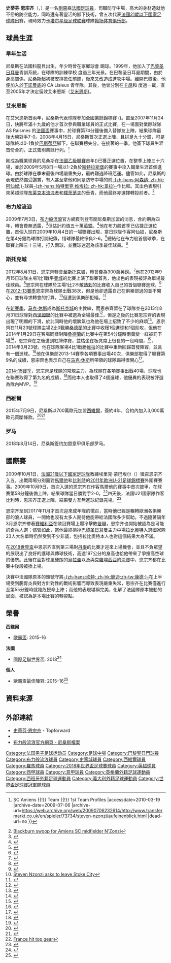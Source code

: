 {{noteTA
|G1=足球|G2=英超|G3=法甲|G4=uefa
|T=zh-hans:史蒂芬·恩宗齐; zh-hk:史堤芬·尼桑斯;zh-tw:史蒂芬·恩宗齊;
|1=zh-hans:史蒂芬; zh-hk:史堤芬
|2=zh-hans:恩宗齐; zh-hk:尼桑斯;zh-tw:恩宗齊;
|3=zh-hans:亚眠竞技;zh-hk:艾米恩斯;zh-tw:亞眠競技;
}}
{{Infobox football biography
| name           = 史蒂芬·恩宗齐<br />''Steven N'Zonzi''
| image          = Steven Nzonzi 2018.jpg
| image_size     = 
| fullname    = Steven N'Kemboanza Mike Nzonzi
| dateofbirth = {{birth date and age|1988|12|15}}
| cityofbirth = [[上塞纳省|上塞纳省]][[科龍貝|科龍貝]]
| countryofbirth = {{FRA}}
| height      = {{height|m=1.97}}
| currentclub = [[赖扬体育俱乐部|赖扬体育俱乐部]]
| clubnumber = 88
| position = [[防守中場|防守中場]]
| youthyears1 = 1998–1999
| youthclubs1 = {{le|Racing Paris|Racing Club de France Colombes 92}}
| youthyears2 = 1999–2002
| youthclubs2 = [[巴黎圣日耳曼足球俱乐部|巴黎圣日耳曼]]
| youthyears3 = 2002–2003
| youthclubs3 = CA Lisieux
| youthyears4 = 2003–2004
| youthclubs4 = [[卡昂足球俱樂部|卡昂]]
| youthyears5 = 2004–2005
| youthclubs5 = {{le|Beauvais|AS Beauvais Oise}}
| youthyears6 = 2005–2007
| youthclubs6 = [[亚眠竞技俱乐部|亚眠]]
| years1         = 2007–2009 |clubs1 = [[亚眠竞技俱乐部|亚眠]]                       |caps1 = 37  |goals1 = 1
| years2         = 2009–2012 |clubs2 = [[布莱克本流浪者足球俱乐部|布莱克本流浪者]] |caps2 = 86  |goals2 = 5
| years3         = 2012–2015 |clubs3 = [[斯托克城足球俱乐部|斯托克城]]             |caps3 = 109 |goals3 = 6
| years4         = 2015–2018 |clubs4 = [[塞維利亞足球俱樂部|塞維利亞]]                     |caps4 = 90  |goals4 = 6
| years5 = 2018–2021
| clubs5 = [[羅馬體育俱樂部|羅馬]]
| caps5 = 30
| goals5 = 1
| years6 = 2019–2020
| clubs6 = → [[加拉塔沙雷體育會|加拉塔沙雷]]（外借）
| caps6 = 10
| goals6 = 0
| years7 = 2020–2021
| clubs7 = → [[雷恩足球俱樂部|雷恩]]（外借）
| caps7 = 39
| goals7 = 1
| years8 = 2021–
| clubs8 = [[赖扬体育俱乐部|赖扬体育俱乐部]]
| caps8 = 0
| goals8 = 0
| nationalyears1 = 2009–2010 | nationalteam1 = [[法國21歲以下國家足球隊|法國U21]]| nationalcaps1 = 6 | nationalgoals1 = 0
| nationalyears2 = 2017–
| nationalteam2 = [[法國國家足球隊|法國]]
| nationalcaps2 = 20
| nationalgoals2 = 0
| medaltemplates = 
{{Medal|Sport|男子[[足球|足球]]}}
{{Medal|Country|{{fb|FRA}}}}
{{Medal|Comp|[[國際足協世界盃|國際足協世界盃]]}}
{{Medal|W|[[2018年國際足協世界盃|2018 俄羅斯]]|}}
| pcupdate = 2021年9月28日
| ntupdate = 2020年11月17日
}}

'''史蒂芬·恩宗齐'''（{{lang-fr|'''Steven N'Kemboanza N'Zonzi'''}}，{{bd|1988年|12月15日|catidx=Carr, Stephen}}）是一名[[剛果|剛果]]裔[[法國|法國]][[足球員|足球員]]，司職防守中場，高大的身材造就他不俗的防空能力，同時還有著靈活的腳下技術，曾五次代表[[法國21歲以下國家足球隊|法國21歲以下國家足球隊]]出賽，現時效力[[卡塔尔星级足球联赛|卡塔尔星级足球联赛]]球隊[[赖扬体育俱乐部|赖扬体育俱乐部]]。

== 球員生涯 ==

=== 早年生活 ===
尼桑斯在法國科龍貝出生，年少時曾在家鄉球會 {{tsl|fr|Racing Club de France Football|RCF Paris}} 踢球。1999年，他加入了[[巴黎圣日耳曼足球俱乐部|巴黎圣日耳曼]]青訓系統，在球隊的訓練學校 {{tsl|fr|Camp des Loges (football)|Camp des Loges}} 度過三年光景。在巴黎圣日耳曼期間，由於身高關係，尼桑斯起初被安排擔任前鋒，後來又改造成進攻中場。離開巴黎後，他便加入於[[下諾曼底|下諾曼底]]的 CA Lisieux 青年隊。其後，他曾分別在[[卡昂足球俱樂部|卡昂]]和 {{tsl|fr|Association sportive Beauvais Oise|AS Beauvais Oise}} 度過一載，直至2005年才決定留效艾米恩斯（[[艾米恩斯體育會|艾米恩斯]])。

=== 艾米恩斯 ===
在艾米恩斯首兩年，尼桑斯代表球隊參加全國業餘錦標賽 ({{tsl|fr|Championnat de France amateur|Championnat de France amateur}})。直至2007年11月24日，快將年滿十九歲的他才首次參與職業球員的正式比賽，在一場面對業餘球隊 AS Raismes 的[[法國盃|法國盃]]賽事中，於球賽第74分鐘後備入替隊友上陣，結果球隊最後大勝對手7-0。2008年4月15日，尼桑斯首次正選上陣，且拼足九十分鐘，可是球隊終以0-1負於[[巴斯蒂亞運動俱樂部|巴斯蒂亞]]腳下，在聯賽榜失分。在接著的一季，他簽下球員生涯首份合約，正式告別業餘行列。<ref>{{Cite web |url=http://www.transfermarkt.co.uk/en/spieler/73734/steven-nzonzi/aufeinenblick.html |title=Steven Nzonzi {{!}} SC Amiens {{!}} Team {{!}} 1st Team Profiles |accessdate=2010-03-19 |archive-date=2009-07-06 |archive-url=https://web.archive.org/web/20090706232614/http://www.transfermarkt.co.uk/en/spieler/73734/steven-nzonzi/aufeinenblick.html |dead-url=no }}</ref>

剛成為職業球員的尼桑斯在[[法國足球乙級聯賽|法國乙級聯賽]]首年({{tsl|fr|Championnat de France de football L2 2008-2009|2008-2009}})已獲正選位置，在整季上陣三十六場，並於2009年5月8日一場以1-2負於[[斯特拉斯堡足球俱樂部|斯特拉斯堡]]的賽事中攻入職業生涯首個進球。由於球隊在季末最後四場嚴重失分，最終難逃降班厄運。儘管如此，尼桑斯的表現依然備受讚賞，有人甚至拿他和同是防守中場的前[[阿森納足球俱樂部|-{zh-hans:阿森纳; zh-hk:阿仙奴;}-]]球員[[帕特里克·维埃拉|-{zh-hans:帕特里克·维埃拉; zh-hk:韋拉}-]]作比較。其出色表現引來英超球隊[[布莱克本流浪者足球俱乐部|布莱克本流浪者]]和[[朴茨茅斯足球俱乐部|樸茨茅夫]]的垂青，而他最終亦選擇轉投前者。<ref>[http://soccernet.espn.go.com/news/story?id=658301&cc=4716 Blackburn swoop for Amiens SC midfielder N'Zonzi]</ref>

=== 布力般流浪 ===
2009年7月3日，[[布力般流浪|布力般流浪]]官方網頁刊登有關尼桑斯加盟的消息，合約期為四年，轉會費無透露，<ref>{{Cite web |url=http://www.rovers.co.uk/page/NewsDetail/0,,10303~1705295,00.html |title=Rovers capture French ace |accessdate=2010-03-19 |archive-date=2009-07-03 |archive-url=https://web.archive.org/web/20090703065647/http://www.rovers.co.uk/page/NewsDetail/0%2C%2C10303~1705295%2C00.html |dead-url=yes }}</ref>但估計約值五十萬[[英鎊|英鎊]]。<ref>{{Cite web |url=http://soccernet.espn.go.com/players/profile?id=113290&cc=4716 |title=Steven Nzonzi Bio |accessdate=2010-03-19 |archive-date=2010-03-09 |archive-url=https://web.archive.org/web/20100309000950/http://soccernet.espn.go.com/players/profile?id=113290&cc=4716 |dead-url=no }}</ref>他在布力般首季已佔據正選位置，首個入球在2009年10月4日的一場聯賽出現，當日球隊作客阿仙奴，尼桑斯在第4分鐘為球隊打開紀錄，惜球隊最終慘負2-6。<ref>{{Cite web |url=http://soccernet.espn.go.com/report?id=269990&cc=4716&league=ENG.1 |title=Arsenal 6 - 2  Blackburn Rovers |accessdate=2010-03-19 |archive-date=2009-10-09 |archive-url=https://web.archive.org/web/20091009184111/http://soccernet.espn.go.com/report?id=269990&league=ENG.1&cc=4716 |dead-url=no }}</ref>總結他在布力般首個球季，在聯賽上陣三十三場，打入兩球，並獲球迷選為該季最佳球員。<ref>{{Cite web |url=http://www.dailymail.co.uk/sport/football/article-1272042/PREMIER-LEAGUE-PLAYERS-OF-THE-SEASON--Club-club-guide-stars-2009-2010.html |title=PREMIER LEAGUE PLAYERS OF THE SEASON - Club-by-club guide to the stars of 2009-2010 |accessdate=2010-05-10 |archive-date=2010-05-07 |archive-url=https://web.archive.org/web/20100507100112/http://www.dailymail.co.uk/sport/football/article-1272042/PREMIER-LEAGUE-PLAYERS-OF-THE-SEASON--Club-club-guide-stars-2009-2010.html |dead-url=no }}</ref>

=== 斯托克城 ===
2012年8月31日，恩宗齊轉會至[[斯托克城足球俱樂部|斯托克城]]，轉會費為300萬英鎊。<ref>{{Cite news |title=Nzonzi completes Stoke City move as Goodwillie leaves on loan |url=http://www.lancashiretelegraph.co.uk/sport/football/9905365.Nzonzi_completes_Stoke_City_move_as_Goodwillie_leaves_on_loan/? |publisher=Lancashire Telegraph |date=2012-08-31 |accessdate=2017-02-09 |archive-date=2017-11-14 |archive-url=https://web.archive.org/web/20171114040322/http://www.lancashiretelegraph.co.uk/sport/football/9905365.Nzonzi_completes_Stoke_City_move_as_Goodwillie_leaves_on_loan/ |dead-url=no }}</ref>他在2012年9月15日球隊主場1比1戰平[[曼徹斯特城足球俱樂部|曼城]]的比賽上演了聯賽首秀，他出色的表現被評為單場最佳球員。<ref>{{Cite web |url=http://www.skysports.com/football/stoke-vs-man-city/report/261599 |title=Stoke 1-1 Man City . Sky Sports. Retrieved 15 September 2012. |accessdate=2017-02-09 |archive-date=2017-02-11 |archive-url=https://web.archive.org/web/20170211080030/http://www.skysports.com/football/stoke-vs-man-city/report/261599 |dead-url=no }}</ref>恩宗齊在球隊於主場1比2不敵[[熱刺|熱刺]]的比賽收入自己的首個聯賽進球，<ref>{{Cite web |url=http://www.bbc.com/sport/football/22417723 |title=BBC Sport. Retrieved 12 May 2013. |accessdate=2017-02-09 |archive-date=2017-02-11 |archive-url=https://web.archive.org/web/20170211094645/http://www.bbc.com/sport/football/22417723 |dead-url=no }}</ref>在[[2012–13賽季英格蘭超級聯賽|2012-13賽季]]恩宗齊為球隊出戰38次，但是他卻透露自己在俱樂部過的並不開心，並有尋求轉會的打算，<ref>[http://www.stokesentinel.co.uk/steven-nzonzi-asks-leave-stoke-city/story-19078367-detail/story.html#axzz2TooHwWzk  Steven Nzonzi asks to leave Stoke City]{{dead link|date=2018年2月 |bot=InternetArchiveBot |fix-attempted=yes }}</ref>但遭到俱樂部拒絕。<ref>{{Cite web |url=http://www.stokecityfc.com/news/article/club-reject-nzonzi-request-834292.aspx |title=Club Reject Nzonzi Request |accessdate=2017-02-09 |archive-date=2016-07-22 |archive-url=https://web.archive.org/web/20160722182817/http://www.stokecityfc.com//news/article/club-reject-nzonzi-request-834292.aspx |dead-url=no }}</ref>

在[[2013–14賽季英格蘭超級聯賽|新賽季]]，[[马克·休斯|马克·休斯]]成為[[斯托克城足球俱樂部|斯托克城]]的主教練，而恩宗齊留在了球隊並在2013年8月31日球隊對[[西漢姆聯|西漢姆聯]]的比賽中被選為全場最佳<ref>{{Cite web |url=http://www.squawka.com/news/steven-nzonzi-a-symbol-of-times-changing-at-stoke/20796 |title=Player Analysis: Steven N’Zonzi – A Symbol Of A New Style At Stoke? |accessdate=2017-02-09 |archive-date=2017-02-11 |archive-url=https://web.archive.org/web/20170211081625/http://www.squawka.com/news/steven-nzonzi-a-symbol-of-times-changing-at-stoke/20796 |dead-url=no }}</ref>，但是之後的比賽恩宗齊的表現出現了明顯的下滑，於此同時他的壞脾氣也為他在場上招致了不少的麻煩<ref>{{Cite web |url=http://www.stokesentinel.co.uk/stoke-city-nzonzi-advised-stop-theatrical-sulks/story-20086801-detail/story.html |title=Stoke City: Nzonzi advised to stop his theatrical sulks |accessdate=2017-02-09 |archive-date=2013-11-18 |archive-url=https://web.archive.org/web/20131118012751/http://www.stokesentinel.co.uk/Stoke-City-Nzonzi-advised-stop-theatrical-sulks/story-20086801-detail/story.html |dead-url=no }}</ref>。恩宗齊在11月23號球隊主場2比0戰勝[[桑德兰足球俱乐部|桑德蘭]]的比賽中收穫1個進球和1個助攻，但他在2014年1月29日在客場同樣對陣[[桑德兰足球俱乐部|桑德蘭]]的比賽中在第54分鐘時兩黃變一紅被罰下場<ref>{{Cite web |url=http://www.bbc.com/sport/football/25838328 |title=Sunderland 1-0 Stoke. BBC Sport. Retrieved 3 March 2014 |accessdate=2017-02-09 |archive-date=2017-02-11 |archive-url=https://web.archive.org/web/20170211094700/http://www.bbc.com/sport/football/25838328 |dead-url=no }}</ref>，恩宗齊在之後遭到紅牌停賽，並枯坐在板凳席上很長的一段時間，<ref>{{Cite web |url=http://www.stokesentinel.co.uk/stoke-city-1-arsenal-0-steven-nzonzi-hiding/story-20740120-detail/story.html#ixzz2uum2JyCz |title=Stoke City 1, Arsenal 0: Steven Nzonzi not hiding frustration of spell on sidelines |accessdate=2017-02-09 |archive-date=2015-09-29 |archive-url=https://web.archive.org/web/20150929184305/http://www.stokesentinel.co.uk/Stoke-City-1-Arsenal-0-Steven-Nzonzi-hiding/story-20740120-detail/story.html#ixzz2uum2JyCz |dead-url=no }}</ref>，2014年3月23號，他在球隊客場4比1戰勝[[阿士東維拉足球會|維拉]]的比賽中重新回歸首發陣容，並且有一個進球。<ref>{{Cite web |url=http://www.bbc.com/sport/football/26599250 |title="Aston Villa 1-4 Stoke". BBC Sport. Retrieved 26 March 2014. |accessdate=2017-02-09 |archive-date=2017-02-11 |archive-url=https://web.archive.org/web/20170211165555/http://www.bbc.com/sport/football/26599250 |dead-url=no }}</ref>他在俱樂部2013-14賽季各項賽事出場40次，俱樂部取得了聯賽第9名的成績，恩宗齊也表示自己在[[马克·休斯|马克·休斯]]所帶領的球隊踢得很開心<ref>{{Cite web |url=http://www.stokesentinel.co.uk/stoke-city-potters-match-ambitions-says-steven/story-21081907-detail/story.html |title=Stoke City: 'Potters can match my ambitions,' says Steven Nzonzi |accessdate=2017-02-09 |archive-date=2014-05-13 |archive-url=https://web.archive.org/web/20140513101922/http://www.stokesentinel.co.uk/Stoke-City-Potters-match-ambitions-says-Steven/story-21081907-detail/story.html |dead-url=no }}</ref>。

[[2014–15賽季英格蘭超級聯賽|2014-15賽季]]，恩宗齊是球隊的常規主力，為球隊在各項賽事出戰40場，球隊也在聯賽取得了第九名的成績，<ref>{{Cite web |url=http://www.soccerbase.com/players/player.sd?player_id=51626&season_id=144 |title=Games played by Steven Nzonzi in 2014/2015. |accessdate=2017-02-09 |archive-date=2016-10-19 |archive-url=https://web.archive.org/web/20161019083700/http://www.soccerbase.com/players/player.sd?player_id=51626&season_id=144 |dead-url=no }}</ref>而他本人也取得了4個進球，他優異的表現被評選為隊內MVP。<ref>{{Cite web |url=http://www.stokecityfc.com/news/article/nzonzi-steals-the-show-2463505.aspx |title=Nzonzi Steals The Show |accessdate=2017-02-09 |archive-date=2017-01-10 |archive-url=https://web.archive.org/web/20170110065251/http://www.stokecityfc.com/news/article/nzonzi-steals-the-show-2463505.aspx |dead-url=no }}</ref>

=== 西維爾 ===
2015年7月9日，尼桑斯以700萬歐元加盟[[西維爾足球會|西維爾]]，簽約4年，合約內加入3,000萬歐元買斷條款。<ref>{{Cite news |title=Nzonzi Seals Sevilla Switch |url=http://www.stokecityfc.com/news/article/nzonzi-seals-sevilla-switch-2536210.aspx |publisher=Stoke City |date=9 July 2015 |accessdate=2015-07-10 |archive-date=2015-07-10 |archive-url=https://web.archive.org/web/20150710080023/http://www.stokecityfc.com/news/article/nzonzi-seals-sevilla-switch-2536210.aspx |dead-url=no }}</ref><ref>{{Cite news |title=Steven Nzonzi: Stoke City sell midfielder to Sevilla for £7m |url=http://www.bbc.com/sport/0/football/33454586 |publisher=BBC |date=9 July 2015 |accessdate=2015-07-10 |archive-date=2015-07-10 |archive-url=https://web.archive.org/web/20150710222111/http://www.bbc.com/sport/0/football/33454586 |dead-url=no }}</ref>

=== 罗马 === 
2018年8月14日，尼桑斯签约加盟意甲俱乐部罗马。

== 國際賽 ==
2009年10月1日，[[法國21歲以下國家足球隊|法國21歲以下國家足球隊]]教練埃里克·蒙巴埃尔（{{tsl|fr|Erick Mombaerts|Erick Mombaerts}}）徵召恩宗齐入五，出戰兩場分別面對[[馬爾他21歲以下國家足球隊|馬爾他]]和[[比利時21歲以下國家足球隊|比利時]]的[[2011年歐洲U-21足球錦標賽|2011年歐洲U-21足球錦標賽]]外圍賽賽事。2009年10月9日，首次入選的恩宗齐在作客馬爾他的賽事中首次披甲，在球賽第58分鐘後備上陣，結果球隊當日勝對手2-0。<ref>[http://www.uefa.com/under21/matches/season=2011/round=2000006/match=2000204/report/index.html France hit top gear]</ref>四天後，法國U21國家隊作客比利時，恩宗齐正選上陣，結果雙方互無進球紀錄完場。<ref>{{Cite web |url=http://www.uefa.com/under21/matches/season=2011/round=2000006/match=2000202/report/index.html |title=Nothing to separate Belgium and France |accessdate=2010-03-19 |archive-date=2010-03-30 |archive-url=https://web.archive.org/web/20100330195034/http://www.uefa.com/under21/matches/season=2011/round=2000006/match=2000202/report/index.html |dead-url=no }}</ref>

恩宗齐至到2017年11月才首次迎來成年隊的徵召，當時他已經是輾轉歐洲各俱樂部的浪人球員，一開始也沒有太多人期待他能帶給法國隊多少幫助。不過隨著隔年3月恩宗齐帶著[[西維爾足球會|賽維利亞]]在歐冠賽場上爆冷擊敗[[曼聯|曼聯]]，恩宗齐也開始被認為是可能的奇兵人選；儘管如此，當他最終擠掉[[巴黎圣日耳曼足球俱乐部|巴黎圣日耳曼]]主力中場[[亚德里安·拉比奥特|拉比奧特]]入選國家隊23人大名單時仍然受到不少非議，包括拉比奧特本人也對這個結果大為不滿。

在[[2018世界盃|2018世界盃]]中恩宗齐直到第三場對[[丹麥國家足球隊|丹麥]]的比賽才迎來上場機會，並且不負眾望的展現出了良好的護球與傳球技術，高達197公分的身高也給他帶來了爭搶高空球的優勢。此後在面對球風硬朗的[[烏拉圭國家足球隊|烏拉圭]]以及與[[克羅埃西亞國家足球隊|克羅埃西亞]]的[[2018年國際足協世界盃決賽|決賽]]中，恩宗齐都在比賽中後段被換上場。

決賽中法國隊原本的頭號守將[[尼高路·簡迪|-{zh-hans:坎特; zh-hk:簡迪;zh-tw:康德;}-]]在上半場受到腸胃炎與對方針對性的戰術影響而導致表現嚴重失常，恩宗齐在比賽僅進行至第55分鐘時就臨危授命上陣；而他的表現堪稱完美，化解了法國隊原本被動的局面，被認為是本場比賽的轉捩點。

==榮譽==
'''西維爾'''
*[[歐霸盃|歐霸盃]]: 2015–16

'''法國'''
* [[國際足聯世界盃|國際足聯世界盃]]: 2018<ref>{{cite web|url=https://www.bbc.com/sport/football/44754965|title=France 4–2 Croatia|publisher=BBC|date=15 July 2018|access-date=15 July 2018|last=McNulty|first=Phil|archive-date=2019-07-17|archive-url=https://web.archive.org/web/20190717162136/https://www.bbc.com/sport/football/44754965|dead-url=no}}</ref>

'''個人'''
*歐霸盃最佳陣容: 2015–16<ref>{{cite web|title=UEFA Europa League Squad of the Season|url=http://www.uefa.com/uefaeuropaleague/news/newsid=2366628.html|publisher=UEFA|date=20 May 2016|accessdate=2018-07-17|archive-date=2020-08-27|archive-url=https://web.archive.org/web/20200827210103/https://www.uefa.com/uefaeuropaleague/news/022d-0e946a347208-55be5902368b-1000--uefa-europa-league-squad-of-the-season/?referrer=%2Fuefaeuropaleague%2Fnews%2Fnewsid%3D2366628|dead-url=no}}</ref>

== 資料來源 ==
{{reflist}}

== 外部連結 ==
* [http://thetopforward.com/view?id=92 史蒂芬·恩宗齐]{{Wayback|url=http://thetopforward.com/view?id=92 |date=20150726174140 }} - Topforward {{en}}
* {{soccerbase|51626}}
* [https://web.archive.org/web/20100325072321/http://www.rovers.co.uk/page/ProfilesDetail/0,,10303~47518,00.html 布力般流浪官方網頁 - 尼桑斯檔案]

{{2018年世界盃足球賽法國參賽名單}}

{{DEFAULTSORT:Nzonzi, Steven}}
[[Category:法国男子足球运动员|Category:法国男子足球运动员]]
[[Category:足球中場|Category:足球中場]]
[[Category:巴黎聖日門球員|Category:巴黎聖日門球員]]
[[Category:布力般流浪球員|Category:布力般流浪球員]]
[[Category:史篤城球員|Category:史篤城球員]]
[[Category:西維爾球員|Category:西維爾球員]]
[[Category:羅馬球員|Category:羅馬球員]]
[[Category:2018年世界盃足球賽球員|Category:2018年世界盃足球賽球員]]
[[Category:英超球員|Category:英超球員]]
[[Category:西甲球員|Category:西甲球員]]
[[Category:意甲球員|Category:意甲球員]]
[[Category:英格蘭外籍足球運動員|Category:英格蘭外籍足球運動員]]
[[Category:西班牙外籍足球運動員|Category:西班牙外籍足球運動員]]
[[Category:義大利外籍足球運動員|Category:義大利外籍足球運動員]]
[[Category:世界盃足球賽冠軍隊球員|Category:世界盃足球賽冠軍隊球員]]